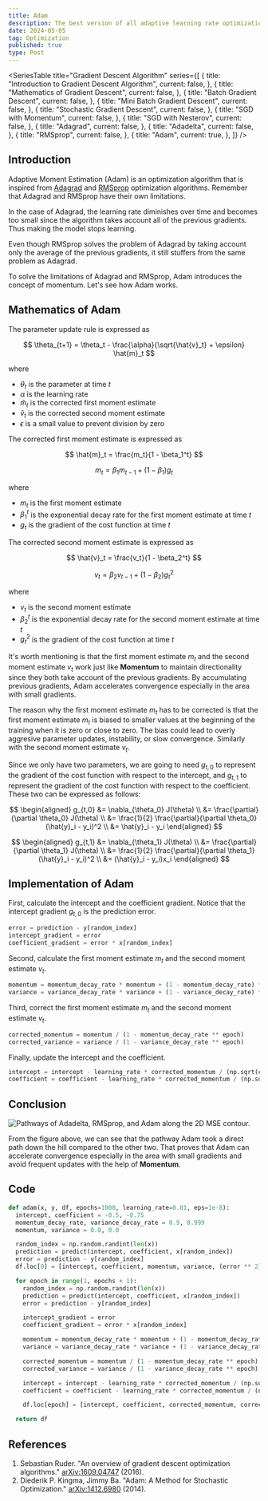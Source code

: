 ```yaml
---
title: Adam
description: The best version of all adaptive learning rate optimization algorithms
date: 2024-05-05
tag: Optimization
published: true
type: Post
---
```


<SeriesTable
  title="Gradient Descent Algorithm"
  series={[
    {
      title: "Introduction to Gradient Descent Algorithm",
      current: false,
    },
    {
      title: "Mathematics of Gradient Descent",
      current: false,
    },
    {
      title: "Batch Gradient Descent",
      current: false,
    },
    {
      title: "Mini Batch Gradient Descent",
      current: false,
    },
    {
      title: "Stochastic Gradient Descent",
      current: false,
    },
    {
      title: "SGD with Momentum",
      current: false,
    },
    {
      title: "SGD with Nesterov",
      current: false,
    },
    {
      title: "Adagrad",
      current: false,
    },
    {
      title: "Adadelta",
      current: false,
    },
    {
      title: "RMSprop",
      current: false,
    },
    {
      title: "Adam",
      current: true,
    },
  ]}
/>

## Introduction

Adaptive Moment Estimation (Adam) is an optimization algorithm that is inspired from
[Adagrad](/posts/adagrad) and [RMSprop](/posts/rmsprop) optimization algorithms.
Remember that Adagrad and RMSprop have their own limitations.

In the case of Adagrad, the learning rate diminishes over time and becomes
too small since the algorithm takes account all of the previous gradients.
Thus making the model stops learning.

Even though RMSprop solves the problem of Adagrad by taking account only
the average of the previous gradients, it still stuffers from
the same problem as Adagrad.

To solve the limitations of Adagrad and RMSprop,
Adam introduces the concept of momentum.
Let's see how Adam works.

## Mathematics of Adam

The parameter update rule is expressed as

$$
\theta_{t+1} = \theta_t - \frac{\alpha}{\sqrt{\hat{v}_t} + \epsilon} \hat{m}_t
$$

where

- $\theta_t$ is the parameter at time $t$
- $\alpha$ is the learning rate
- $\hat{m}_t$ is the corrected first moment estimate
- $\hat{v}_t$ is the corrected second moment estimate
- $\epsilon$ is a small value to prevent division by zero

The corrected first moment estimate is expressed as

$$
\hat{m}_t = \frac{m_t}{1 - \beta_1^t}
$$

$$
m_t = \beta_1 m_{t-1} + (1 - \beta_1) g_t
$$

where

- $m_t$ is the first moment estimate
- $\beta_1^t$ is the exponential decay rate for the first moment estimate at time $t$
- $g_t$ is the gradient of the cost function at time $t$

The corrected second moment estimate is expressed as

$$
\hat{v}_t = \frac{v_t}{1 - \beta_2^t}
$$

$$
v_t = \beta_2 v_{t-1} + (1 - \beta_2) g_t^2
$$

where

- $v_t$ is the second moment estimate
- $\beta_2^t$ is the exponential decay rate for the second moment estimate at time $t$
- $g_t^2$ is the gradient of the cost function at time $t$

It's worth mentioning is that the first moment estimate $m_t$ and the second moment estimate $v_t$
work just like **Momentum** to maintain directionality since they both take account of the previous gradients.
By accumulating previous gradients, Adam accelerates convergence especially in the area
with small gradients.

The reason why the first moment estimate $m_t$ has to be corrected is that the first moment estimate $m_t$ is biased to
smaller values at the beginning of the training when it is zero or close to zero.
The bias could lead to overly aggresive parameter updates, instability, or slow convergence.
Similarly with the second moment estimate $v_t$.

Since we only have two parameters, we are going to need $g_{t,0}$
to represent the gradient of the cost function with respect to the intercept,
and $g_{t,1}$ to represent the gradient of the cost function with respect to the coefficient.
These two can be expressed as follows:

$$
\begin{aligned}
  g_{t,0} &= \nabla_{\theta_0} J(\theta) \\
  &= \frac{\partial}{\partial \theta_0} J(\theta) \\
  &= \frac{1}{2} \frac{\partial}{\partial \theta_0} (\hat{y}_i - y_i)^2 \\
  &= \hat{y}_i - y_i
\end{aligned}
$$

$$
\begin{aligned}
  g_{t,1} &= \nabla_{\theta_1} J(\theta) \\
  &= \frac{\partial}{\partial \theta_1} J(\theta) \\
  &= \frac{1}{2} \frac{\partial}{\partial \theta_1} (\hat{y}_i - y_i)^2 \\
  &= (\hat{y}_i - y_i)x_i
\end{aligned}
$$

## Implementation of Adam

First, calculate the intercept and the coefficient gradient.
Notice that the intercept gradient $g_{t,0}$ is the prediction error.

```python
error = prediction - y[random_index]
intercept_gradient = error
coefficient_gradient = error * x[random_index]
```

Second, calculate the first moment estimate $m_t$ and the second moment estimate $v_t$.

```python
momentum = momentum_decay_rate * momentum + (1 - momentum_decay_rate) * intercept_gradient
variance = variance_decay_rate * variance + (1 - variance_decay_rate) * (coefficient_gradient ** 2)
```

Third, correct the first moment estimate $m_t$ and the second moment estimate $v_t$.

```python
corrected_momentum = momentum / (1 - momentum_decay_rate ** epoch)
corrected_variance = variance / (1 - variance_decay_rate ** epoch)
```

Finally, update the intercept and the coefficient.

```python
intercept = intercept - learning_rate * corrected_momentum / (np.sqrt(corrected_variance) + eps)
coefficient = coefficient - learning_rate * corrected_momentum / (np.sqrt(corrected_variance) + eps)
```

## Conclusion

![Pathways of Adadelta, RMSprop, and Adam along the 2D MSE contour.](/assets/posts/adam/pathways.png "Pathways of Adadelta, RMSprop, and Adam along the 2D MSE contour.")

From the figure above, we can see that the pathway Adam took a direct path down the hill compared to the other two.
That proves that Adam can accelerate convergence especially in the area with small gradients and avoid
frequent updates with the help of __Momentum__.

## Code

```python
def adam(x, y, df, epochs=1000, learning_rate=0.01, eps=1e-8):
  intercept, coefficient = -0.5, -0.75
  momentum_decay_rate, variance_decay_rate = 0.9, 0.999
  momentum, variance = 0.0, 0.0

  random_index = np.random.randint(len(x))
  prediction = predict(intercept, coefficient, x[random_index])
  error = prediction - y[random_index]
  df.loc[0] = [intercept, coefficient, momentum, variance, (error ** 2) / 2]

  for epoch in range(1, epochs + 1):
    random_index = np.random.randint(len(x))
    prediction = predict(intercept, coefficient, x[random_index])
    error = prediction - y[random_index]

    intercept_gradient = error
    coefficient_gradient = error * x[random_index]

    momentum = momentum_decay_rate * momentum + (1 - momentum_decay_rate) * intercept_gradient
    variance = variance_decay_rate * variance + (1 - variance_decay_rate) * (coefficient_gradient ** 2)

    corrected_momentum = momentum / (1 - momentum_decay_rate ** epoch)
    corrected_variance = variance / (1 - variance_decay_rate ** epoch)

    intercept = intercept - learning_rate * corrected_momentum / (np.sqrt(corrected_variance) + eps)
    coefficient = coefficient - learning_rate * corrected_momentum / (np.sqrt(corrected_variance) + eps)

    df.loc[epoch] = [intercept, coefficient, corrected_momentum, corrected_variance, (error ** 2) / 2]

  return df
```

## References

1. Sebastian Ruder. "An overview of gradient descent optimization algorithms." [arXiv:1609.04747](https://arxiv.org/abs/1609.04747) (2016).
2. Diederik P. Kingma, Jimmy Ba. "Adam: A Method for Stochastic Optimization." [arXiv:1412.6980](https://arxiv.org/abs/1412.6980) (2014).
